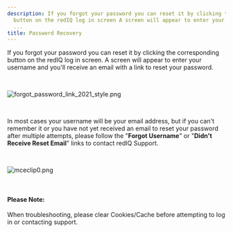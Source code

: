 ```yaml
---
description: If you forgot your password you can reset it by clicking the corresponding
  button on the redIQ log in screen A screen will appear to enter your username and
  ...
title: Password Recovery
---
```


If you forgot your password you can reset it by clicking the corresponding button on the redIQ log in screen. A screen will appear to enter your username and you'll receive an email with a link to reset your password. 


 


<Frame>
  <img src="/images/rediq/44114ade2669065c8f98b38b59723ad746cd8c9a.png" alt="forgot_password_link_2021_style.png" />
</Frame>


 


In most cases your username will be your email address, but if you can't remember it or you have not yet received an email to reset your password after multiple attempts, please follow the "**Forgot Username**" or "**Didn't Receive Reset Email**" links to contact redIQ Support.


 


<Frame>
  <img src="/images/rediq/f387ba8a59f910c38b77fa8364e803d4084856c2.png" alt="mceclip0.png" />
</Frame>


 



#### Please Note:


When troubleshooting, please clear Cookies/Cache before attempting to log in or contacting support.